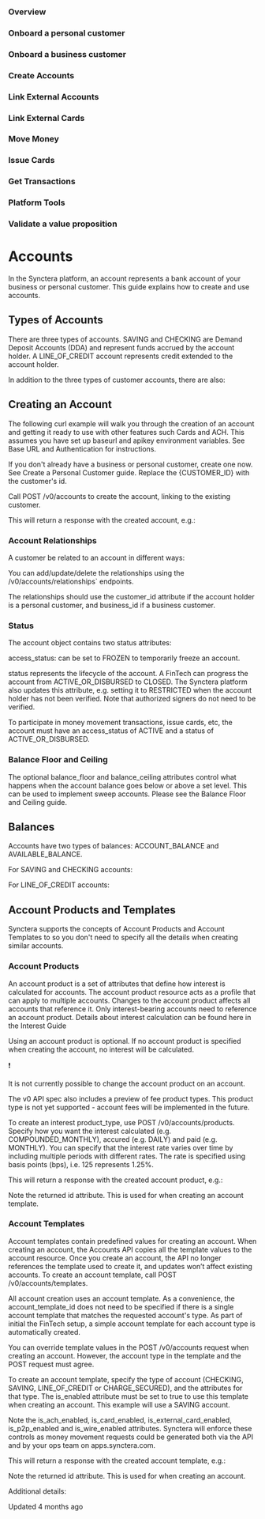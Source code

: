 ### Overview

### Onboard a personal customer

### Onboard a business customer

### Create Accounts

### Link External Accounts

### Link External Cards

### Move Money

### Issue Cards

### Get Transactions

### Platform Tools

### Validate a value proposition

# Accounts

In the Synctera platform, an account represents a bank account of your business or personal customer. This guide explains how to create and use accounts.

## Types of Accounts

There are three types of accounts. SAVING and CHECKING are Demand Deposit Accounts (DDA) and represent funds accrued by the account holder. A LINE_OF_CREDIT account represents credit extended to the account holder.

In addition to the three types of customer accounts, there are also:

## Creating an Account

The following curl example will walk you through the creation of an account and getting it ready to use with other features such Cards and ACH. This assumes you have set up baseurl and apikey environment variables. See Base URL and Authentication for instructions.

If you don't already have a business or personal customer, create one now. See Create a Personal Customer guide. Replace the {CUSTOMER_ID} with the customer's id.

Call POST /v0/accounts to create the account, linking to the existing customer.

This will return a response with the created account, e.g.:

### Account Relationships

A customer be related to an account in different ways:

You can add/update/delete the relationships using the /v0/accounts/relationships` endpoints.

 The relationships should use the customer_id attribute if the account holder is a personal customer, and business_id if a business customer.

### Status

The account object contains two status attributes:

access_status: can be set to FROZEN to temporarily freeze an account.

status represents the lifecycle of the account. A FinTech can progress the account from ACTIVE_OR_DISBURSED to CLOSED. The Synctera platform also updates this attribute, e.g. setting it to RESTRICTED when the account holder has not been verified. Note that authorized signers do not need to be verified.

To participate in money movement transactions, issue cards, etc, the account must have an access_status of ACTIVE and a status of ACTIVE_OR_DISBURSED.

### Balance Floor and Ceiling

The optional balance_floor and balance_ceiling attributes control what happens when the account balance goes below or above a set level. This can be used to implement sweep accounts. Please see the Balance Floor and Ceiling guide.

## Balances

Accounts have two types of balances: ACCOUNT_BALANCE and AVAILABLE_BALANCE.

For SAVING and CHECKING accounts:

For LINE_OF_CREDIT accounts:

## Account Products and Templates

Synctera supports the concepts of Account Products and Account Templates to so you don't need to specify all the details when creating similar accounts.

### Account Products

An account product is a set of attributes that define how interest is calculated for accounts. The account product resource acts as a profile that can apply to multiple accounts. Changes to the account product affects all accounts that reference it. Only interest-bearing accounts need to reference an account product. Details about interest calculation can be found here in the Interest Guide

Using an account product is optional. If no account product is specified when creating the account, no interest will be calculated.

❗️

It is not currently possible to change the account product on an account.

The v0 API spec also includes a preview of fee product types. This product type is not yet supported - account fees will be implemented in the future.

To create an interest product_type, use POST /v0/accounts/products. Specify how you want the interest calculated (e.g. COMPOUNDED_MONTHLY), accured (e.g. DAILY) and paid (e.g. MONTHLY). You can specify that the interest rate varies over time by including multiple periods with different rates. The rate is specified using basis points (bps), i.e. 125 represents 1.25%.

This will return a response with the created account product, e.g.:

Note the returned id attribute. This is used for when creating an account template.

### Account Templates

Account templates contain predefined values for creating an account. When creating an account, the Accounts API copies all the template values to the account resource. Once you create an account, the API no longer references the template used to create it, and updates won’t affect existing accounts. To create an account template, call POST /v0/accounts/templates.

All account creation uses an account template. As a convenience, the account_template_id does not need to be specified if there is a single account template that matches the requested account's type. As part of initial the FinTech setup, a simple account template for each account type is automatically created. 

You can override template values in the POST /v0/accounts request when creating an account. However, the account type in the template and the POST request must agree.

To create an account template, specify the type of account (CHECKING, SAVING, LINE_OF_CREDIT or CHARGE_SECURED), and the attributes for that type. The is_enabled attribute must be set to true to use this template when creating an account. This example will use a SAVING account.

Note the is_ach_enabled, is_card_enabled, is_external_card_enabled, is_p2p_enabled and is_wire_enabled attributes. Synctera will enforce these controls as money movement requests could be generated both via the API and by your ops team on apps.synctera.com.

This will return a response with the created account template, e.g.:

Note the returned id attribute. This is used for when creating an account.

Additional details:

Updated 4 months ago 

